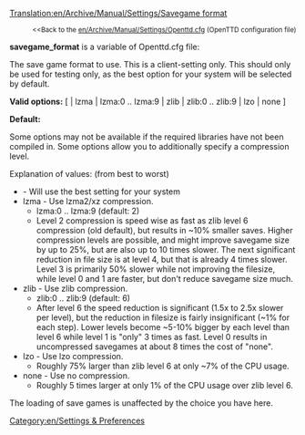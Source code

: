 [[Translation:en/Archive/Manual/Settings/Savegame format]]

:<small><<Back to the [[en/Archive/Manual/Settings/Openttd.cfg]] (OpenTTD configuration file)</small>


'''savegame_format''' is a variable of Openttd.cfg file:

The save game format to use. This is a client-setting only. This should only be used for testing only, as the best option for your system will be selected by default.

'''Valid options:''' [ <empty> | lzma | lzma:0 .. lzma:9 | zlib | zlib:0 .. zlib:9 | lzo | none ]

'''Default:''' <empty>

Some options may not be available if the required libraries have not been compiled in. Some options allow you to additionally specify a compression level.

Explanation of values: (from best to worst)
* <empty> - Will use the best setting for your system
* lzma - Use lzma2/xz compression.
** lzma:0 .. lzma:9 (default: 2)
** Level 2 compression is speed wise as fast as zlib level 6 compression (old default), but results in ~10% smaller saves. Higher compression levels are possible, and might improve savegame size by up to 25%, but are also up to 10 times slower. The next significant reduction in file size is at level 4, but that is already 4 times slower. Level 3 is primarily 50% slower while not improving the filesize, while level 0 and 1 are faster, but don't reduce savegame size much.
* zlib - Use zlib compression.
** zlib:0 .. zlib:9 (default: 6)
** After level 6 the speed reduction is significant (1.5x to 2.5x slower per level), but the reduction in filesize is fairly insignificant (~1% for each step). Lower levels become ~5-10% bigger by each level than level 6 while level 1 is "only" 3 times as fast. Level 0 results in uncompressed savegames at about 8 times the cost of "none".
* lzo - Use lzo compression.
** Roughly 75% larger than zlib level 6 at only ~7% of the CPU usage.
* none - Use no compression.
** Roughly 5 times larger at only 1% of the CPU usage over zlib level 6.

The loading of save games is unaffected by the choice you have here.
 
[[Category:en/Settings & Preferences]]